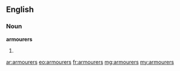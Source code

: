 ==English==

===Noun===
'''armourers'''

# {{plural of|armourer}}

[[ar:armourers]]
[[eo:armourers]]
[[fr:armourers]]
[[mg:armourers]]
[[my:armourers]]